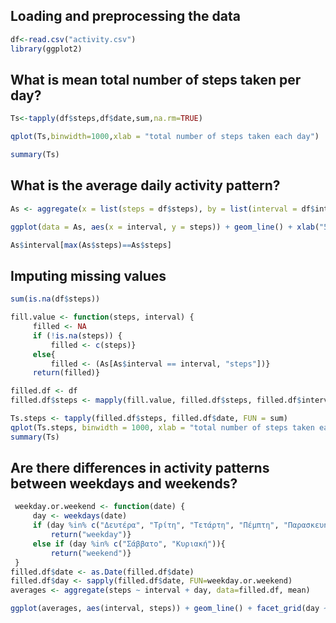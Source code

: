 ## Loading and preprocessing the data
```r
df<-read.csv("activity.csv")
library(ggplot2)
```

## What is mean total number of steps taken per day?
```r
Ts<-tapply(df$steps,df$date,sum,na.rm=TRUE)

qplot(Ts,binwidth=1000,xlab = "total number of steps taken each day")

summary(Ts)
```
## What is the average daily activity pattern?
```r
As <- aggregate(x = list(steps = df$steps), by = list(interval = df$interval),FUN = mean, na.rm = TRUE)

ggplot(data = As, aes(x = interval, y = steps)) + geom_line() + xlab("5-minute interval") + ylab("average number of steps taken")

As$interval[max(As$steps)==As$steps]
```
## Imputing missing values
```r
sum(is.na(df$steps))

fill.value <- function(steps, interval) {
     filled <- NA
     if (!is.na(steps)) {
         filled <- c(steps)}
     else{
         filled <- (As[As$interval == interval, "steps"])}
     return(filled)}

filled.df <- df
filled.df$steps <- mapply(fill.value, filled.df$steps, filled.df$interval)

Ts.steps <- tapply(filled.df$steps, filled.df$date, FUN = sum)
qplot(Ts.steps, binwidth = 1000, xlab = "total number of steps taken each day")
summary(Ts)
```
## Are there differences in activity patterns between weekdays and weekends?
```r
 weekday.or.weekend <- function(date) {
     day <- weekdays(date)
     if (day %in% c("Δευτέρα", "Τρίτη", "Τετάρτη", "Πέμπτη", "Παρασκευή")){
         return("weekday")}
     else if (day %in% c("Σάββατο", "Κυριακή")){ 
         return("weekend")}
 }
filled.df$date <- as.Date(filled.df$date)
filled.df$day <- sapply(filled.df$date, FUN=weekday.or.weekend)
averages <- aggregate(steps ~ interval + day, data=filled.df, mean)

ggplot(averages, aes(interval, steps)) + geom_line() + facet_grid(day ~ .) + xlab("5-minute interval") + ylab("Number of steps")
```